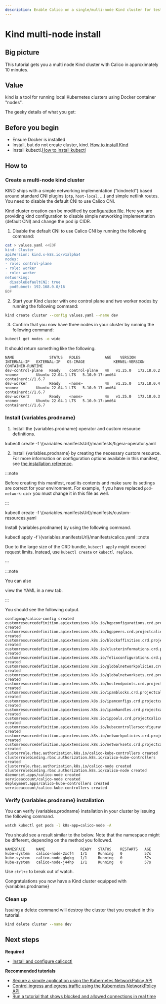 ```yaml
---
description: Enable Calico on a single/multi-node Kind cluster for testing or development in approximately 10 minutes.
---
```



# Kind multi-node install


## Big picture

This tutorial gets you a multi node Kind cluster with Calico in approximately 10 minutes.

## Value

kind is a tool for running local Kubernetes clusters using Docker container "nodes".

The geeky details of what you get:

<GeekDetails
  prodname='{variables.prodname}'
  details='Policy:Calico,IPAM:Calico,CNI:Calico,Overlay:VXLAN,Routing:Calico,Datastore:Kubernetes'
/>

## Before you begin

- Ensure Docker is installed
- Install, but do not create cluster, kind. [How to install Kind](https://kind.sigs.k8s.io/docs/user/quick-start/#installation)
- Install kubectl.[How to install kubectl](https://kubernetes.io/docs/tasks/tools/install-kubectl/)

## How to

### Create a multi-node kind cluster

KIND ships with a simple networking implementation ("kindnetd") based around standard CNI plugins (`ptp`, `host-local`, …) and simple netlink routes. You need to disable the default CNI to use Calico CNI.

Kind cluster creation can be modified by [configuration file](https://kind.sigs.k8s.io/docs/user/quick-start/#creating-a-cluster). Here you are providing kind configuration to disable simple networking implementation (default CNI) and change the pod ip CIDR.

1. Disable the default CNI to use Calico CNI by running the following command:

```bash
cat > values.yaml <<EOF
kind: Cluster
apiVersion: kind.x-k8s.io/v1alpha4
nodes:
- role: control-plane
- role: worker
- role: worker
networking:
  disableDefaultCNI: true
  podSubnet: 192.168.0.0/16
EOF
```

2. Start your Kind cluster with one control plane and two worker nodes by running the following command:

```bash
kind create cluster --config values.yaml --name dev
```

3. Confirm that you now have three nodes in your cluster by running the following command:

```bash
kubectl get nodes -o wide
```

It should return something like the following.

```
NAME                STATUS   ROLES           AGE    VERSION   INTERNAL-IP   EXTERNAL-IP   OS-IMAGE             KERNEL-VERSION    CONTAINER-RUNTIME
dev-control-plane   Ready    control-plane   4m   v1.25.0   172.18.0.2    <none>        Ubuntu 22.04.1 LTS   5.10.0-17-amd64   containerd://1.6.7
dev-worker          Ready    <none>          4m   v1.25.0   172.18.0.4    <none>        Ubuntu 22.04.1 LTS   5.10.0-17-amd64   containerd://1.6.7
dev-worker2         Ready    <none>          4m   v1.25.0   172.18.0.3    <none>        Ubuntu 22.04.1 LTS   5.10.0-17-amd64   containerd://1.6.7
```

### Install {variables.prodname}

   <Tabs>
<TabItem label="Operator" value="Operator-0">

1. Install the {variables.prodname} operator and custom resource definitions.

<CodeBlock language='bash'>
kubectl create -f \{variables.manifestsUrl}/manifests/tigera-operator.yaml
</CodeBlock>

2. Install {variables.prodname} by creating the necessary custom resource. For more information on configuration options available in this manifest, see [the installation reference](../../reference/installation/api.mdx).

:::note

Before creating this manifest, read its contents and make sure its settings are correct for your environment. For example,
if you have replaced `pod-network-cidr` you must change it in this file as well.

:::

<CodeBlock language='bash'>
kubectl create -f \{variables.manifestsUrl}/manifests/custom-resources.yaml
</CodeBlock>

</TabItem>
<TabItem label="Manifest" value="Manifest-1">

Install {variables.prodname} by using the following command.

<CodeBlock language='bash'>
kubectl apply -f \{variables.manifestsUrl}/manifests/calico.yaml
</CodeBlock>
:::note

Due to the large size of the CRD bundle, `kubectl apply` might exceed request limits. Instead, use `kubectl create` or `kubectl replace`.

:::

:::note

You can also
<Link to={variables.manifestsUrl + '/manifests/calico.yaml'}>view the YAML in a new tab</Link>.

:::

You should see the following output.

```
configmap/calico-config created
customresourcedefinition.apiextensions.k8s.io/bgpconfigurations.crd.projectcalico.org created
customresourcedefinition.apiextensions.k8s.io/bgppeers.crd.projectcalico.org created
customresourcedefinition.apiextensions.k8s.io/blockaffinities.crd.projectcalico.org created
customresourcedefinition.apiextensions.k8s.io/clusterinformations.crd.projectcalico.org created
customresourcedefinition.apiextensions.k8s.io/felixconfigurations.crd.projectcalico.org created
customresourcedefinition.apiextensions.k8s.io/globalnetworkpolicies.crd.projectcalico.org created
customresourcedefinition.apiextensions.k8s.io/globalnetworksets.crd.projectcalico.org created
customresourcedefinition.apiextensions.k8s.io/hostendpoints.crd.projectcalico.org created
customresourcedefinition.apiextensions.k8s.io/ipamblocks.crd.projectcalico.org created
customresourcedefinition.apiextensions.k8s.io/ipamconfigs.crd.projectcalico.org created
customresourcedefinition.apiextensions.k8s.io/ipamhandles.crd.projectcalico.org created
customresourcedefinition.apiextensions.k8s.io/ippools.crd.projectcalico.org created
customresourcedefinition.apiextensions.k8s.io/kubecontrollersconfigurations.crd.projectcalico.org created
customresourcedefinition.apiextensions.k8s.io/networkpolicies.crd.projectcalico.org created
customresourcedefinition.apiextensions.k8s.io/networksets.crd.projectcalico.org created
clusterrole.rbac.authorization.k8s.io/calico-kube-controllers created
clusterrolebinding.rbac.authorization.k8s.io/calico-kube-controllers created
clusterrole.rbac.authorization.k8s.io/calico-node created
clusterrolebinding.rbac.authorization.k8s.io/calico-node created
daemonset.apps/calico-node created
serviceaccount/calico-node created
deployment.apps/calico-kube-controllers created
serviceaccount/calico-kube-controllers created
```

</TabItem>
</Tabs>

### Verify {variables.prodname} installation

You can verify {variables.prodname} installation in your cluster by issuing the following command.

```bash
watch kubectl get pods -l k8s-app=calico-node -A
```

You should see a result similar to the below. Note that the namespace might be different, depending on the method you followed.

```
NAMESPACE     NAME                READY   STATUS    RESTARTS   AGE
kube-system   calico-node-2xcf4   1/1     Running   0          57s
kube-system   calico-node-gkqkg   1/1     Running   0          57s
kube-system   calico-node-j44hp   1/1     Running   0          57s

```

Use `ctrl+c` to break out of watch.

Congratulations you now have a Kind cluster equipped with {variables.prodname}

### Clean up

Issuing a delete command will destroy the cluster that you created in this tutorial.

```bash
kind delete cluster --name dev
```

## Next steps

**Required**

- [Install and configure calicoctl](../../operations/calicoctl/install.mdx)

**Recommended tutorials**

- [Secure a simple application using the Kubernetes NetworkPolicy API](../../network-policy/get-started/kubernetes-policy/kubernetes-policy-basic.mdx)
- [Control ingress and egress traffic using the Kubernetes NetworkPolicy API](../../network-policy/get-started/kubernetes-policy/kubernetes-policy-advanced.mdx)
- [Run a tutorial that shows blocked and allowed connections in real time](../../network-policy/get-started/kubernetes-policy/kubernetes-demo.mdx)
